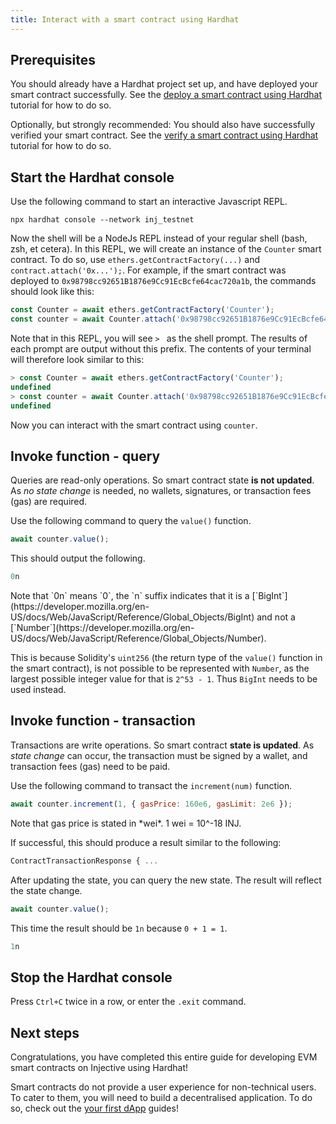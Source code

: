 ```yaml
---
title: Interact with a smart contract using Hardhat
---
```


## Prerequisites

You should already have a Hardhat project set up, and have deployed your smart contract successfully.
See the [deploy a smart contract using Hardhat](./deploy-hardhat.md) tutorial for how to do so.

Optionally, but strongly recommended: You should also have successfully verified your smart contract.
See the [verify a smart contract using Hardhat](./verify-hardhat.md) tutorial for how to do so.

## Start the Hardhat console

Use the following command to start an interactive Javascript REPL.

```shell
npx hardhat console --network inj_testnet
```

Now the shell will be a NodeJs REPL instead of your regular shell (bash, zsh, et cetera).
In this REPL, we will create an instance of the `Counter` smart contract.
To do so, use `ethers.getContractFactory(...)` and `contract.attach('0x...');`.
For example, if the smart contract was deployed to `0x98798cc92651B1876e9Cc91EcBcfe64cac720a1b`, the commands should look like this:

```js
const Counter = await ethers.getContractFactory('Counter');
const counter = await Counter.attach('0x98798cc92651B1876e9Cc91EcBcfe64cac720a1b');
```

Note that in this REPL, you will see `> ` as the shell prompt.
The results of each prompt are output without this prefix.
The contents of your terminal will therefore look similar to this:

```js
> const Counter = await ethers.getContractFactory('Counter');
undefined
> const counter = await Counter.attach('0x98798cc92651B1876e9Cc91EcBcfe64cac720a1b');
undefined
```

Now you can interact with the smart contract using `counter`.

## Invoke function - query

Queries are read-only operations.
So smart contract state **is not updated**.
As *no state change* is needed, no wallets, signatures, or transaction fees (gas) are required.

Use the following command to query the `value()` function.

```js
await counter.value();
```

This should output the following.

```js
0n
```

<Callout icon="info" color="#07C1FF" iconType="regular">
Note that `0n` means `0`, the `n` suffix indicates that it is
a [`BigInt`](https://developer.mozilla.org/en-US/docs/Web/JavaScript/Reference/Global_Objects/BigInt)
and not a [`Number`](https://developer.mozilla.org/en-US/docs/Web/JavaScript/Reference/Global_Objects/Number).

This is because Solidity's `uint256` (the return type of the `value()` function in the smart contract),
is not possible to be represented with `Number`,
as the largest possible integer value for that is `2^53 - 1`.
Thus `BigInt` needs to be used instead.
</Callout>

## Invoke function - transaction

Transactions are write operations.
So smart contract **state is updated**.
As *state change* can occur, the transaction must be signed by a wallet, and transaction fees (gas) need to be paid.

Use the following command to transact the `increment(num)` function.

```js
await counter.increment(1, { gasPrice: 160e6, gasLimit: 2e6 });
```
<Callout icon="info" color="#07C1FF" iconType="regular">
Note that gas price is stated in *wei*.
1 wei = 10^-18 INJ.
</Callout>

If successful, this should produce a result similar to the following:

```js
ContractTransactionResponse { ...
```

After updating the state, you can query the new state.
The result will reflect the state change.

```js
await counter.value();
```

This time the result should be `1n` because `0 + 1 = 1`.

```js
1n
```

## Stop the Hardhat console

Press `Ctrl+C` twice in a row, or enter the `.exit` command.

## Next steps

Congratulations, you have completed this entire guide for developing EVM smart contracts on Injective using Hardhat!

Smart contracts do not provide a user experience for non-technical users.
To cater to them, you will need to build a decentralised application.
To do so, check out the [your first dApp](../dapps/) guides!
